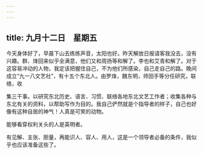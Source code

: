 ```yaml
---
---
---
```

title: 九月十二日　星期五
---




今天身体好了，早晨下山去练练声音，太阳也好。昨天解放日报请客我没去，没有兴趣。群、烽回来似乎全满意，他们又和周扬等和解了。李也和艾青和解了。对于这容易冲动的人物，我定该把握住自己，不为他们所感染，自己走自己的路。晚间成立“九一八文艺社”，有十五个东北人。由罗烽，魏东明，师田手等分任研究，联络，收

集三干事。以研究东北历史、语言、习惯、联络各地东北文艺工作者；收集各种与东北有关的资料，以帮助写作为目的。我自己俨然就是个指导者的样子，自己也好像有这种自居的神气！人真是可笑的动物。

能够看穿权利关头的人是英明者。

有见解、主张、胆量，再能识人、容人、用人，这是一个领导者必备的条件，我似乎也应该准备这些了。
